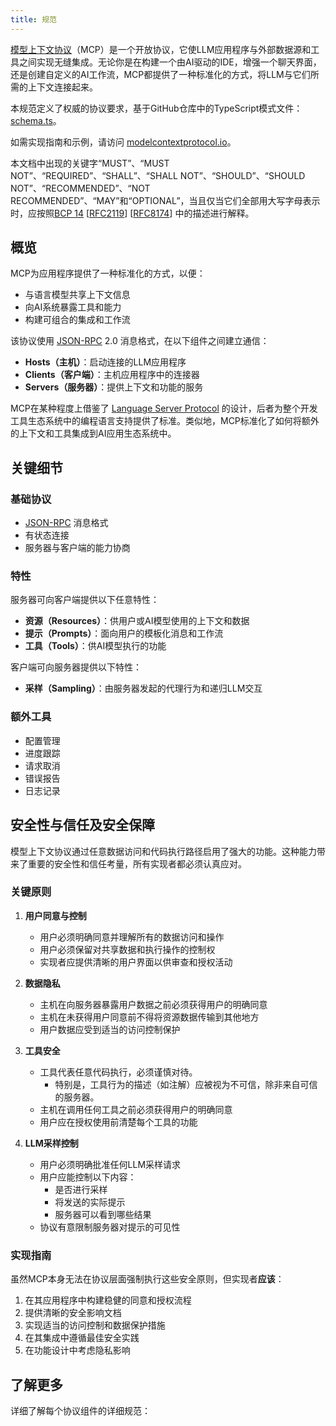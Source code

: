 ```yaml
---
title: 规范
---
```


[模型上下文协议](https://modelcontextprotocol.io)（MCP）是一个开放协议，它使LLM应用程序与外部数据源和工具之间实现无缝集成。无论你是在构建一个由AI驱动的IDE，增强一个聊天界面，还是创建自定义的AI工作流，MCP都提供了一种标准化的方式，将LLM与它们所需的上下文连接起来。

本规范定义了权威的协议要求，基于GitHub仓库中的TypeScript模式文件：
[schema.ts](https://github.com/modelcontextprotocol/specification/blob/main/schema/2025-03-26/schema.ts)。

如需实现指南和示例，请访问 [modelcontextprotocol.io](https://modelcontextprotocol.io)。

本文档中出现的关键字“MUST”、“MUST NOT”、“REQUIRED”、“SHALL”、“SHALL NOT”、“SHOULD”、“SHOULD NOT”、“RECOMMENDED”、“NOT RECOMMENDED”、“MAY”和“OPTIONAL”，当且仅当它们全部用大写字母表示时，应按照[BCP 14](https://datatracker.ietf.org/doc/html/bcp14) [[RFC2119](https://datatracker.ietf.org/doc/html/rfc2119)] [[RFC8174](https://datatracker.ietf.org/doc/html/rfc8174)] 中的描述进行解释。

## 概览

MCP为应用程序提供了一种标准化的方式，以便：

- 与语言模型共享上下文信息  
- 向AI系统暴露工具和能力  
- 构建可组合的集成和工作流  

该协议使用 [JSON-RPC](https://www.jsonrpc.org/) 2.0 消息格式，在以下组件之间建立通信：

- **Hosts（主机）**：启动连接的LLM应用程序  
- **Clients（客户端）**：主机应用程序中的连接器  
- **Servers（服务器）**：提供上下文和功能的服务  

MCP在某种程度上借鉴了 [Language Server Protocol](https://microsoft.github.io/language-server-protocol/) 的设计，后者为整个开发工具生态系统中的编程语言支持提供了标准。类似地，MCP标准化了如何将额外的上下文和工具集成到AI应用生态系统中。

## 关键细节

### 基础协议

- [JSON-RPC](https://www.jsonrpc.org/) 消息格式  
- 有状态连接  
- 服务器与客户端的能力协商  

### 特性

服务器可向客户端提供以下任意特性：

- **资源（Resources）**：供用户或AI模型使用的上下文和数据  
- **提示（Prompts）**：面向用户的模板化消息和工作流  
- **工具（Tools）**：供AI模型执行的功能  

客户端可向服务器提供以下特性：

- **采样（Sampling）**：由服务器发起的代理行为和递归LLM交互  

### 额外工具

- 配置管理  
- 进度跟踪  
- 请求取消  
- 错误报告  
- 日志记录  

## 安全性与信任及安全保障

模型上下文协议通过任意数据访问和代码执行路径启用了强大的功能。这种能力带来了重要的安全性和信任考量，所有实现者都必须认真应对。

### 关键原则

1. **用户同意与控制**
   - 用户必须明确同意并理解所有的数据访问和操作  
   - 用户必须保留对共享数据和执行操作的控制权  
   - 实现者应提供清晰的用户界面以供审查和授权活动  

2. **数据隐私**
   - 主机在向服务器暴露用户数据之前必须获得用户的明确同意  
   - 主机在未获得用户同意前不得将资源数据传输到其他地方  
   - 用户数据应受到适当的访问控制保护  

3. **工具安全**
   - 工具代表任意代码执行，必须谨慎对待。  
     - 特别是，工具行为的描述（如注解）应被视为不可信，除非来自可信的服务器。  
   - 主机在调用任何工具之前必须获得用户的明确同意  
   - 用户应在授权使用前清楚每个工具的功能  

4. **LLM采样控制**
   - 用户必须明确批准任何LLM采样请求  
   - 用户应能控制以下内容：
     - 是否进行采样  
     - 将发送的实际提示  
     - 服务器可以看到哪些结果  
   - 协议有意限制服务器对提示的可见性  

### 实现指南

虽然MCP本身无法在协议层面强制执行这些安全原则，但实现者**应该**：

1. 在其应用程序中构建稳健的同意和授权流程  
2. 提供清晰的安全影响文档  
3. 实现适当的访问控制和数据保护措施  
4. 在其集成中遵循最佳安全实践  
5. 在功能设计中考虑隐私影响  

## 了解更多

详细了解每个协议组件的详细规范：

<CardGroup cols={5}>
  <Card
    title="架构"
    icon="sitemap"
    href="/specification/2025-03-26/architecture"
  />
  <Card
    title="基础协议"
    icon="code"
    href="/specification/2025-03-26/basic"
  />
  <Card
    title="服务器特性"
    icon="server"
    href="/specification/2025-03-26/server"
  />
  <Card
    title="客户端特性"
    icon="user"
    href="/specification/2025-03-26/client"
  />
  <Card title="贡献指南" icon="pencil" href="/development/contributing" />
</CardGroup>